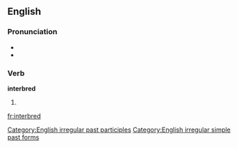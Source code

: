 ==English==

===Pronunciation===
* {{IPA|/ɪnter'brɛd/}}
* {{audio|en-us-interbred.ogg|Audio (US)}}

===Verb===
'''interbred'''

# {{past of|[[interbreed]]}}

[[Category:English irregular past participles]]
[[Category:English irregular simple past forms]]

[[fr:interbred]]
